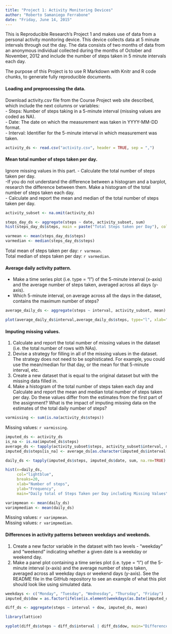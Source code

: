 ```yaml
---
title: "Project 1: Activity Monitoring Devices"
author: "Roberto Samaniego Ferrabone"
date: "Friday, June 14, 2015"
---
```


This is Reproducible Research's Project 1 and makes use of data from a personal activity monitoring device. This device collects data at 5 minute intervals through out the day. The data consists of two months of data from an anonymous individual collected during the months of October and November, 2012 and include the number of steps taken in 5 minute intervals each day.

The purpose of this Project is to use R Markdown with Knitr and R code chunks, to generate fully reproducible documents.

#### Loading and preprocessing the data.

Download activity.csv file from the Course Project web site described, which include the next columns or variables:  
- Steps: Number of steps taking in a 5-minute interval (missing values are coded as NA).  
- Date: The date on which the measurement was taken in YYYY-MM-DD format.  
- Interval: Identifier for the 5-minute interval in which measurement was taken.  


```r
activity_ds <- read.csv("activity.csv", header = TRUE, sep = ",")
```

#### Mean total number of steps taken per day.
Ignore missing values in this part.
- Calculate the total number of steps taken per day.  
-If you do not understand the difference between a histogram and a barplot, research the difference between them. Make a histogram of the total number of steps taken each day.  
- Calculate and report the mean and median of the total number of steps taken per day.  

```r
activity_subset <- na.omit(activity_ds)

steps_day_ds <- aggregate(steps ~ date, activity_subset, sum)
hist(steps_day_ds$steps, main = paste("Total Steps taken per Day"), col="lightblue", xlab="Number of Steps", ylab="Frequency")

varmean <- mean(steps_day_ds$steps)
varmedian <- median(steps_day_ds$steps)
```

Total mean of steps taken per day: `r varmean`.  
Total median of steps taken per day: `r varmedian`.

#### Average daily activity pattern.
- Make a time series plot (i.e. type = "l") of the 5-minute interval (x-axis) and the average number of steps taken, averaged across all days (y-axis).  
- Which 5-minute interval, on average across all the days in the dataset, contains the maximum number of steps?  

```r
average_daily_ds <- aggregate(steps ~ interval, activity_subset, mean)

plot(average_daily_ds$interval,average_daily_ds$steps, type="l", xlab="Interval", ylab="Number of Steps",main="Average Daily Activity Pattern")
```

#### Imputing missing values.
1. Calculate and report the total number of missing values in the dataset (i.e. the total number of rows with NAs).  
2. Devise a strategy for filling in all of the missing values in the dataset. The strategy does not need to be sophisticated. For example, you could use the mean/median for that day, or the mean for that 5-minute interval, etc.  
3. Create a new dataset that is equal to the original dataset but with the missing data filled in.  
4. Make a histogram of the total number of steps taken each day and Calculate and report the mean and median total number of steps taken per day. Do these values differ from the estimates from the first part of the assignment? What is the impact of imputing missing data on the estimates of the total daily number of steps?  

```r
varmissing <- sum(is.na(activity_ds$steps))
```

Missing values: `r varmissing`.

```r
imputed_ds <- activity_ds
is_na <- is.na(imputed_ds$steps)
average_ds <- tapply(activity_subset$steps, activity_subset$interval, mean)
imputed_ds$steps[is_na] <- average_ds[as.character(imputed_ds$interval[is_na])]

daily_ds <- tapply(imputed_ds$steps, imputed_ds$date, sum, na.rm=TRUE)

hist(x=daily_ds,
     col="lightblue",
     breaks=20,
     xlab="Number of steps",
     ylab="Frequency",
     main="Daily total of Steps Taken per Day including Missing Values")

varimpmean <- mean(daily_ds)
varimpmedian <- mean(daily_ds)
```

Missing values: `r varimpmean`.  
Missing values: `r varimpmedian`.  

#### Differences in activity patterns between weekdays and weekends.

1. Create a new factor variable in the dataset with two levels - "weekday" and "weekend" indicating whether a given date is a weekday or weekend day.  
2. Make a panel plot containing a time series plot (i.e. type = "l") of the 5-minute interval (x-axis) and the average number of steps taken, averaged across all weekday days or weekend days (y-axis). See the README file in the GitHub repository to see an example of what this plot should look like using simulated data.  

```r
weekdays <- c("Monday", "Tuesday", "Wednesday", "Thursday", "Friday")
imputed_ds$dow = as.factor(ifelse(is.element(weekdays(as.Date(imputed_ds$date)),weekdays), "Weekday", "Weekend"))

diff_ds <- aggregate(steps ~ interval + dow, imputed_ds, mean)

library(lattice)

xyplot(diff_ds$steps ~ diff_ds$interval | diff_ds$dow, main="Differences in Activity Pattern between weekdays and weekends",xlab="Interval", ylab="Steps Taken per Day",layout=c(1,2), type="l")
```
